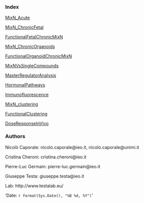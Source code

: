 

### Index

[MixN_Acute](01_MixN_Acute.html)

[MixN_ChronicFetal](02_MixN_ChronicFetal.html)

[FunctionalFetalChronicMixN](03_FunctionalFetalChronicMixN.html)

[MixN_ChronicOrganoids](04_MixN_ChronicOrganoids.html)

[FunctionalOrganoidChronicMixN](05_FunctionalOrganoidChronicMixN.html)

[MixNVsSingleCompounds](06_MixVsSingleCompounds.html)

[MasterRegulatorAnalysis](07_MasterRegulatorAnalysis.html)

[HormonalPathways](08_HormonalPathways.html)

[Immunofluorescence](09_Immunofluorescence.html)

[MixN_clustering](10_MixN_clustering.html)

[FunctionalClustering](11_FunctionalClustering.html)

[DoseResponseInVivo](12_DoseResponse_InVivo.html)

### Authors

Nicolò Caporale: nicolo.caporale@ieo.it, nicolo.caporale@unimi.it

Cristina Cheroni: cristina.cheroni@ieo.it

Pierre-Luc Germain: pierre-luc.germain@ieo.it

Giuseppe Testa: giuseppe.testa@ieo.it

Lab: http://www.testalab.eu/ 

'Date: `r format(Sys.Date(), "%B %d, %Y")`'

